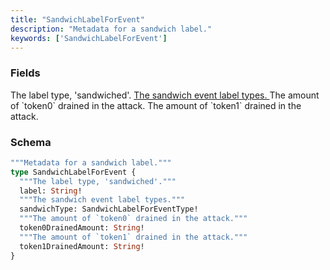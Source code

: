 ```yaml
---
title: "SandwichLabelForEvent"
description: "Metadata for a sandwich label."
keywords: ['SandwichLabelForEvent']
---
```


### Fields

<ResponseField name="label" type="String!" required>
  The label type, 'sandwiched'.
</ResponseField>

<a href="/api-reference/types/sandwichlabelforeventtype">
  <ResponseField name="sandwichType" type="SandwichLabelForEventType!" required>
    The sandwich event label types.
  </ResponseField>
</a>

<ResponseField name="token0DrainedAmount" type="String!" required>
  The amount of `token0` drained in the attack.
</ResponseField>

<ResponseField name="token1DrainedAmount" type="String!" required>
  The amount of `token1` drained in the attack.
</ResponseField>

### Schema


```graphql 
"""Metadata for a sandwich label."""
type SandwichLabelForEvent {
  """The label type, 'sandwiched'."""
  label: String!
  """The sandwich event label types."""
  sandwichType: SandwichLabelForEventType!
  """The amount of `token0` drained in the attack."""
  token0DrainedAmount: String!
  """The amount of `token1` drained in the attack."""
  token1DrainedAmount: String!
}
```
